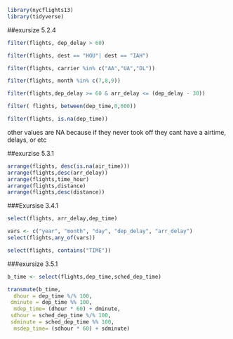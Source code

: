 ```r
library(nycflights13)
library(tidyverse)
```

##exursize 5.2.4

```r
filter(flights, dep_delay > 60)

```

```r
filter(flights, dest == "HOU"| dest == "IAH")
```

```r
filter(flights, carrier %in% c("AA","UA","DL"))
```

```r
filter(flights, month %in% c(7,8,9))
```

```r
filter(flights,dep_delay >= 60 & arr_delay <= (dep_delay - 30))
```

```r
filter( flights, between(dep_time,0,600))
```

```r
filter(flights, is.na(dep_time))
```

other values are NA because if they never took off they cant have a airtime, delays, or etc

##exurzise 5.3.1

```r
arrange(flights, desc(is.na(air_time)))
arrange(flights,desc(arr_delay))
arrange(flights,time_hour)
arrange(flights,distance)
arrange(flights,desc(distance))
```

###Exursise 3.4.1

```r
select(flights, arr_delay,dep_time)


```
```r
vars <- c("year", "month", "day", "dep_delay", "arr_delay")
select(flights,any_of(vars))
```
```r
select(flights, contains("TIME"))
```

###exursize 3.5.1

```r
b_time <- select(flights,dep_time,sched_dep_time)

transmute(b_time,
  dhour = dep_time %/% 100,
 dminute = dep_time %% 100,
  mdep_time= (dhour * 60) + dminute,
 sdhour = sched_dep_time %/% 100,
 sdminute = sched_dep_time %% 100,
  msdep_time= (sdhour * 60) + sdminute)

```
